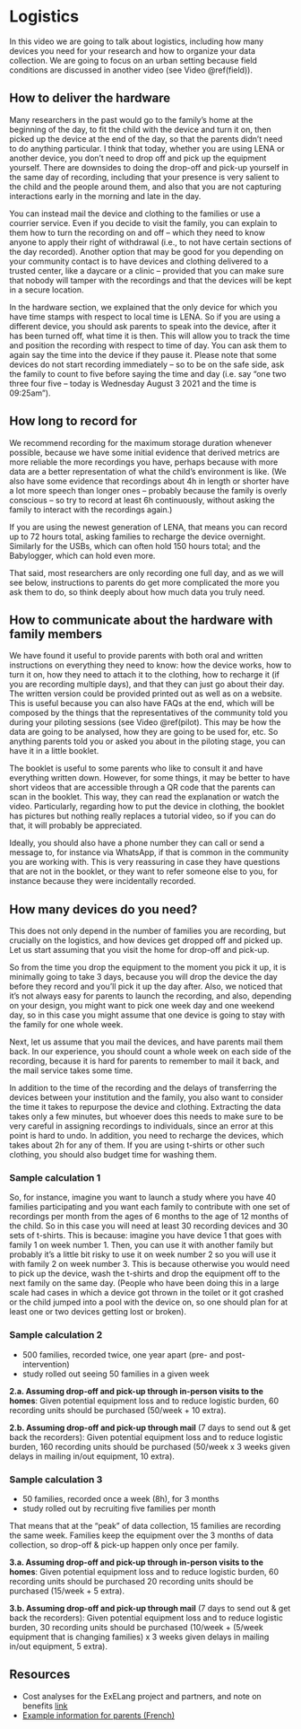 # Logistics {#logistics}

In this video we are going to talk about logistics, including how many devices you need for your research and how to organize your data collection. We are going to focus on an urban setting because field conditions are discussed in another video (see Video \@ref(field)). 



## How to deliver the hardware

Many researchers in the past would go to the family's home at the beginning of the day, to fit the child with the device and turn it on, then picked up the device at the end of the day, so that the parents didn’t need to do anything particular. I think that today, whether you are using LENA or another device, you don’t need to drop off and pick up the equipment yourself. There are downsides to doing the drop-off and pick-up yourself in the same day of recording, including that your presence is very salient to the child and the people around them, and also that you are not capturing interactions early in the morning and late in the day. 

You can instead mail the device and clothing to the families or use a courrier service. Even if you decide to visit the family, you can explain to them how to turn the recording on and off -- which they need to know anyone to apply their right of withdrawal (i.e., to not have certain sections of the day recorded). Another option that may be good for you depending on your community contact is to have devices and clothing delivered to a trusted center, like a daycare or a clinic -- provided that you can make sure that nobody will tamper with the recordings and that the devices will be kept in a secure location. 

In the hardware section, we explained that the only device for which you have time stamps with respect to local time is LENA. So if you are using a different device, you should ask parents to speak into the device, after it has been turned off, what time it is then. This will allow you to track the time and position the recording with respect to time of day. You can ask them to again say the time into the device if they pause it. Please note that some devices do not start recording immediately -- so to be on the safe side, ask the family to count to five before saying the time and day (i.e. say "one two three four five -- today is Wednesday August 3 2021 and the time is 09:25am").

## How long to record for

We recommend recording for the maximum storage duration whenever possible, because we have some initial evidence that derived metrics are more reliable the more  recordings you have, perhaps because with more data are a better representation of what the child’s environment is like.  (We also have some evidence that recordings about 4h in length or shorter have a lot more speech than longer ones -- probably because the family is overly conscious -- so try to record at least 6h continuously, without asking the family to interact with the recordings again.)

If you are using the newest generation of LENA, that means you can record up to 72 hours total, asking families to recharge the device overnight. Similarly for the USBs, which can often hold 150 hours total; and the Babylogger, which can hold even more. 

That said, most researchers are only recording one full day, and as we will see below, instructions to parents do get more complicated the more you ask them to do, so think deeply about how much data you truly need.

## How to communicate about the hardware with family members

We have found it useful to provide parents with both oral and written instructions on everything they need to know: how the device works, how to turn it on, how they need to attach it to the clothing, how to recharge it (if you are recording multiple days), and that they can just go about their day. The written version could be provided printed out as well as on a website. This is useful because you can also have FAQs at the end, which will be composed by the things that the representatives of the community told you during your piloting sessions (see Video \@ref(pilot). This may be how the data are going to be analysed, how they are going to be used for, etc. So anything parents told you or asked you about in the piloting stage, you can have it in a little booklet. 

The booklet is useful to some parents who like to consult it and have everything written down. However, for some things, it may be better to have short videos that are accessible through a QR code that the parents can scan in the booklet. This way, they can read the explanation or watch the video. Particularly, regarding how to put the device in clothing, the booklet has pictures but nothing really replaces a tutorial video, so if you can do that, it will probably be appreciated. 

Ideally, you should also have a phone number they can call or send a message to, for instance via WhatsApp, if that is common in the community you are working with. This is very reassuring in case they have questions that are not in the booklet, or they want to refer someone else to you, for instance because they were incidentally recorded.

## How many devices do you need?

This does not only depend in the number of families you are recording, but crucially on the logistics, and how devices get dropped off and picked up. Let us start assuming that you visit the home for drop-off and pick-up.

So from the time you drop the equipment to the moment you pick it up, it is minimally going to take 3 days, because you will drop the device the day before they record and you’ll pick it up the day after. Also, we noticed that it’s not always easy for parents to launch the recording, and also, depending on your design, you might want to pick one week day and one weekend day, so in this case you might assume that one device is going to stay with the family for one whole week. 

Next, let us assume that you mail the devices, and have parents mail them back. In our experience, you should count a whole week on each side of the recording, because it is hard for parents to remember to mail it back, and the mail service takes some time.

In addition to the time of the recording and the delays of transferring the devices between your institution and the family, you also want to consider the time it takes to repurpose the device and clothing. Extracting the data takes only a few minutes, but whoever does this needs to make sure to be very careful in assigning recordings to individuals, since an error at this point is hard to undo. In addition, you need to recharge the devices, which takes about 2h for any of them. If you are using t-shirts or other such clothing, you should also budget time for washing them. 

### Sample calculation 1

So, for instance, imagine you want to launch a study where you have 40 families participating and you want each family to contribute with one set of recordings per month from the ages of 6 months to the age of 12 months of the child. So in this case you will need at least 30 recording devices and 30 sets of t-shirts. This is because: imagine you have device 1 that goes with family 1 on week number 1. Then, you can use it with another family but probably it’s a little bit risky to use it on week number 2 so you will use it with family 2 on week number 3. This is because otherwise you would need to pick up the device, wash the t-shirts and drop the equipment off to the next family on the same day. 
(People who have been doing this in a large scale had cases in which a device got thrown in the toilet or it got crashed or the child jumped into a pool with the device on, so one should plan for at least one or two devices getting lost or broken).

### Sample calculation 2


- 500 families, recorded twice, one year apart (pre- and post-intervention)
- study rolled out seeing 50 families in a given week

**2.a. Assuming drop-off and pick-up through in-person visits to the homes**: Given potential equipment loss and to reduce logistic burden, 60 recording units should be purchased (50/week + 10 extra).

**2.b. Assuming drop-off and pick-up through mail** (7 days to send out & get back the recorders): Given potential equipment loss and to reduce logistic burden, 160 recording units should be purchased (50/week x 3 weeks given delays in mailing in/out equipment, 10 extra).

### Sample calculation 3

- 50 families, recorded once a week (8h), for 3 months
- study rolled out by recruiting five families per month

That means that at the "peak" of data collection, 15 families are recording the same week. Families keep the equipment over the 3 months of data collection, so drop-off & pick-up happen only once per family.

**3.a. Assuming drop-off and pick-up through in-person visits to the homes**: Given potential equipment loss and to reduce logistic burden, 60 recording units should be purchased 20 recording units should be purchased (15/week + 5 extra).

**3.b. Assuming drop-off and pick-up through mail** (7 days to send out & get back the recorders): Given potential equipment loss and to reduce logistic burden, 30 recording units should be purchased (10/week + (5/week equipment that is changing families) x 3 weeks given delays in mailing in/out equipment, 5 extra).


## Resources

- Cost analyses for the ExELang project and partners, and note on benefits [link](https://docs.google.com/document/d/1qzY871lnUbD1nGsBcUoFoipwBgbXRCcUeaNI0sfIBWw/edit#)
- [Example information for parents (French)](https://osf.io/4grsn/)


